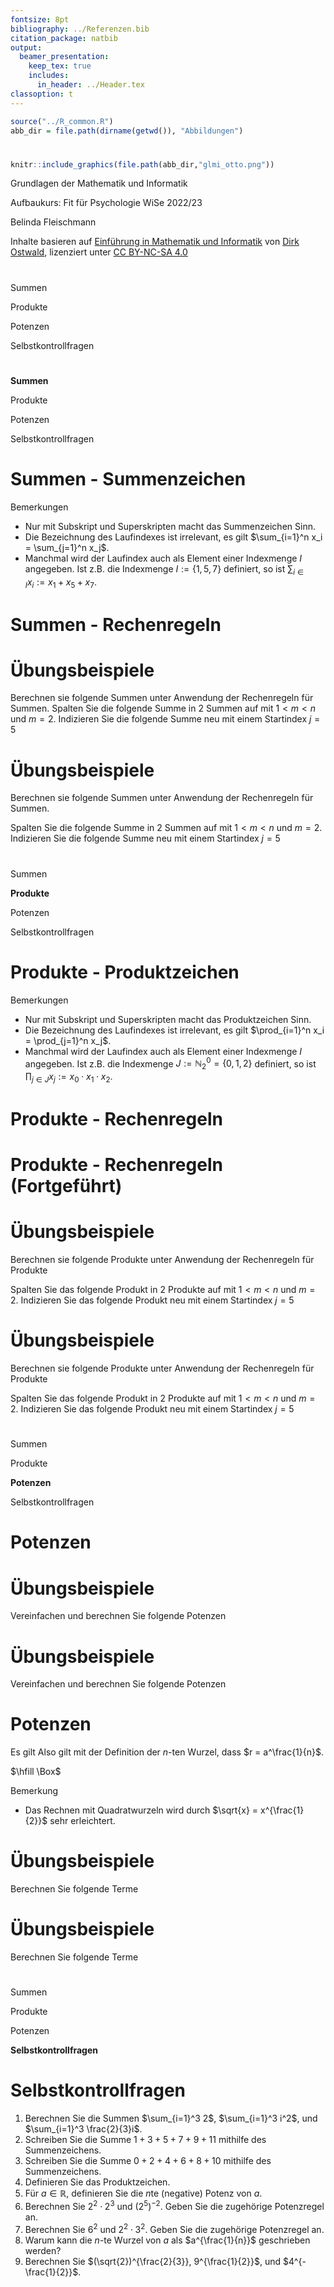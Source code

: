 ```yaml
---
fontsize: 8pt
bibliography: ../Referenzen.bib
citation_package: natbib
output:
  beamer_presentation:
    keep_tex: true
    includes:
      in_header: ../Header.tex
classoption: t    
---
```



```r
source("../R_common.R")
abb_dir = file.path(dirname(getwd()), "Abbildungen")
```

#  {.plain}
\center
```r
knitr::include_graphics(file.path(abb_dir,"glmi_otto.png"))
```

\vspace{2mm}

\huge
Grundlagen der Mathematik und Informatik
\vspace{6mm}

\Large
Aufbaukurs: Fit für Psychologie WiSe 2022/23

\vspace{18mm}
\normalsize
Belinda Fleischmann

\vspace{3mm}
\scriptsize
Inhalte basieren auf [Einführung in Mathematik und Informatik](https://www.ipsy.ovgu.de/Institut/Abteilungen+des+Institutes/Methodenlehre+I+_+Experimentelle+und+Neurowissenschaftliche+Psychologie/Lehre/Wintersemester+2022/Grundlagen+der+Mathematik+und+Informatik.html) von [Dirk Ostwald](https://www.ipsy.ovgu.de/Institut/Abteilungen+des+Institutes/Methodenlehre+I+_+Experimentelle+und+Neurowissenschaftliche+Psychologie/Team/Dirk+Ostwald.html), lizenziert unter [CC BY-NC-SA 4.0](https://creativecommons.org/licenses/by-sa/4.0/deed.de)




#  {.plain}
\vfill
\center
\huge
\textcolor{black}{(2) Summen, Produkte, Potenzen}



# 
\vfill
\Large
\setstretch{3}
Summen

Produkte

Potenzen

Selbstkontrollfragen
\vfill

# 
\vfill
\Large
\setstretch{3}
**Summen**

Produkte

Potenzen

Selbstkontrollfragen
\vfill




# Summen - Summenzeichen
\footnotesize
\begin{definition}[Summenzeichen]
Summen werden oft mithilfe des \textit{Summenzeichens}
\begin{equation}
\sum_{i=1}^{n} x_i = x_1 + x_{2} + \cdots + x_{n}
\end{equation}
dargestellt. Dabei stehen
\begin{itemize}
\item $\Sigma$ für das griechische \textit{S}igma, mnemonisch für \textit{S}umme,
\item das Subskript $i = 1$ für den Laufindex der Summanden und den Startindex,
\item das Superskript $n$ für den Endindex,
\item $x_1, x_2, ..., x_n$ für die Summanden. 
\end{itemize}
\end{definition}

\footnotesize
Bemerkungen

* Nur mit Subskript und Superskripten macht das Summenzeichen Sinn.
* Die Bezeichnung des Laufindexes ist irrelevant, es gilt $\sum_{i=1}^n x_i = \sum_{j=1}^n x_j$.
* Manchmal wird der Laufindex auch als Element einer Indexmenge $I$ angegeben. Ist z.B. die Indexmenge $I := \{1,5,7\}$ definiert, so ist $\sum_{i \in I}x_i := x_1 + x_5 + x_7$.		




# Summen - Rechenregeln
\vfill
\footnotesize
\setstretch{.5}
\begin{theorem}[Rechenregeln für Summen]
\normalfont
\justifying
\vspace{1mm}
Summen gleicher Summanden
\begin{equation}
\sum_{i=1}^n x = nx
\end{equation}

Assoziativität bei Summen gleicher Länge
\begin{equation}
\sum_{i=1}^n x_i + \sum_{i=1}^n y_i = \sum_{i=1}^n (x_i + y_i)
\end{equation}

Distributivität bei Multiplikation mit einer Konstante 
\begin{equation}
\sum_{i=1}^n ax_i = a\sum_{i=1}^n x_i
\end{equation}

Aufspalten von Summen mit $1 < m < n$
\begin{equation}
\sum_{i = 1}^n x_i = \sum_{i=1}^m x_i + \sum_{i=m+1}^n x_i
\end{equation}

Umindizierung
\begin{equation}
\sum_{i=0}^n x_i = \sum_{j = m}^{n+m} x_{j - m}
\end{equation}
\end{theorem}





# \color{darkblue} Übungsbeispiele
\small
\color{darkblue}
Berechnen sie folgende Summen unter Anwendung der Rechenregeln für Summen.
\begin{enumerate}
\color{darkblue}
\item $\sum_{i=1}^6 5$ 

\item $\sum_{i=1}^3 i + \sum_{i=1}^3 2i$

\item $\sum_{i=1}^3  3i $ 

\end{enumerate}

\color{darkblue}
Spalten Sie die folgende Summe in $2$ Summen auf mit $1 < m < n$ und $m=2$.
\begin{enumerate}[4]
\color{darkblue}
\item $\sum_{i = 1}^5 (i+2) $ 
\end{enumerate}

\color{darkblue}
Indizieren Sie die folgende Summe neu mit einem Startindex $j=5$
\begin{enumerate}[5]
\color{darkblue}
\item $\sum_{i = 0}^5 2i $ 
\end{enumerate}




# \color{darkblue} Übungsbeispiele
\small

\color{darkblue}
Berechnen sie folgende Summen unter Anwendung der Rechenregeln für Summen.

\begin{enumerate}
\color{darkblue}
\item $\sum_{i=1}^6 5$ \textcolor{black}{$= 6 \cdot 5 = 30$}

\item $\sum_{i=1}^3 i + \sum_{i=1}^3 2i$ \textcolor{black}{$=\sum_{i=1}^3 \left( i +2i \right) = \sum_{i=1}^3 \left( 3i \right) = 3 \cdot1 + 3 \cdot 2 + 3 \cdot 3 = 18$}

\item $\sum_{i=1}^3  3i $ \textcolor{black}{$=3\sum_{i=1}^3  i = 3\cdot (1+2+3) = 18$}

\end{enumerate}

\color{darkblue}
Spalten Sie die folgende Summe in $2$ Summen auf mit $1 < m < n$ und $m=2$.
\begin{enumerate}[4]
\color{darkblue}
\item $\sum_{i = 1}^5 (i+2) $ \textcolor{black}{$= \sum_{i=1}^2 (i+2) + \sum_{i=3}^5 (i+2)$}
\end{enumerate}

\color{darkblue}
Indizieren Sie die folgende Summe neu mit einem Startindex $j=5$
\begin{enumerate}[5]
\color{darkblue}
\item $\sum_{i = 0}^5 2i $ \textcolor{black}{$= \sum_{j=5}^7 2(i-5)$}
\end{enumerate}






# 
\vfill
\Large
\setstretch{3}
Summen

**Produkte**

Potenzen

Selbstkontrollfragen
\vfill



# Produkte - Produktzeichen
\small
\begin{definition}[Produktzeichen]
Produkte werden oft mithilfe des \textit{Produktzeichens}
\begin{equation}
\prod_{i=1}^{n} x_i = x_1 \cdot x_{2} \cdot \cdots \cdot x_{n}
\end{equation}
dargestellt. Dabei stehen
\begin{itemize}
\item $\prod$ für das griechische \textit{P}i, mnemonisch für \textit{P}rodukt,
\item das Subskript $i = 1$ für den Laufindex der Produkterme und den Startindex,
\item das Superskript $n$ für den Endindex,
\item $x_1, x_2, ..., x_n$ für die Produktterme.
\end{itemize}
\end{definition}

\footnotesize
Bemerkungen

* Nur mit Subskript und Superskripten macht das Produktzeichen Sinn.
* Die Bezeichnung des Laufindexes ist irrelevant, es gilt $\prod_{i=1}^n x_i = \prod_{j=1}^n x_j$.
* Manchmal wird der Laufindex auch als Element einer Indexmenge $I$ angegeben. Ist z.B. die Indexmenge $J := \mathbb{N}_2^0=\{0,1,2\}$ definiert, so ist $\prod_{j \in J}x_j := x_0 \cdot x_1 \cdot x_2$.




# Produkte - Rechenregeln
\vfill
\footnotesize
\setstretch{.5}
\begin{theorem}[Rechenregeln für Produkte, Teil 1/2]
\justifying
\vspace{1mm}

Produkte gleicher Produktterme
\begin{equation}
\prod_{i=1}^n x = x^n
\end{equation}

Assoziativität bei Produkten gleicher Länge
\begin{equation}
\prod_{i=1}^n x_i  \cdot \prod_{i=1}^n y_i = \prod_{i=1}^n (x_i \cdot y_i)
\end{equation}

Distributivität bei Multiplikation mit einer Konstante 
\begin{equation}
\prod_{i=1}^n ax_i = a \prod_{i=1}^n x_i 
\end{equation}

Aufspalten von Produkten mit $1 < m < n$
\begin{equation}
\prod_{i = 1}^n x_i =  \prod_{i=1}^m x_i  \cdot  \prod_{i=m+1}^n x_i
\end{equation}

\end{theorem}





# Produkte - Rechenregeln (Fortgeführt)
\footnotesize
\setstretch{.5}
\begin{theorem}[Rechenregeln für Produkte , Teil 2/2]
\justifying
\vspace{1mm}

Umindizierung
\begin{equation}
\prod_{i=0}^n x_i = \prod_{j = m}^{n+m} x_{j - m}
\end{equation}

Vertauschen der Produktfolge bei Doppelprodukten
\begin{equation}
\prod_{i=1}^n \prod_{j=1}^m x_{ij}  =  \prod_{j=1}^m \prod_{i=1}^n  x_{ij} 
\end{equation}
\end{theorem}




# \color{darkblue} Übungsbeispiele
\small

\color{darkblue}
Berechnen sie folgende Produkte unter Anwendung der Rechenregeln für Produkte

\begin{enumerate}
\color{darkblue}
\item $\prod_{i=1}^5 2$

\item $\prod_{i=1}^3 \frac{1}{2}i \cdot \prod_{i=1}^3 2i$

\item $\prod_{i=1}^3  3i $ 

\end{enumerate}

\color{darkblue}
Spalten Sie das folgende Produkt in $2$ Produkte auf mit $1 < m < n$ und $m=2$.
\begin{enumerate}[4]
\color{darkblue}
\item $\prod_{i = 1}^5 (7i+3) $
\end{enumerate}

\color{darkblue}
Indizieren Sie das folgende Produkt neu mit einem Startindex $j=5$
\begin{enumerate}[5]
\color{darkblue}
\item $\prod_{i = 0}^5 (i^2+9) $
\end{enumerate}






# \color{darkblue} Übungsbeispiele
\small

\color{darkblue}
Berechnen sie folgende Produkte unter Anwendung der Rechenregeln für Produkte

\begin{enumerate}
\color{darkblue}
\item $\prod_{i=1}^5 2$ \textcolor{black}{$= 2^5 = 32$}

\item $\prod_{i=1}^3 \frac{1}{2}i \cdot \prod_{i=1}^3 2i$ \textcolor{black}{$=\prod_{i=1}^3 \left( \frac{1}{2}i \cdot  2i\right ) = \prod_{i=1}^3  i^2 = 1^2\cdot 2^2 \cdot 3^2 = 36$}

\item $\prod_{i=1}^3  3i $ \textcolor{black}{$=3\prod_{i=1}^3  i = 3\cdot (1\cdot 2\cdot 3) = 18$}

\end{enumerate}

\color{darkblue}
Spalten Sie das folgende Produkt in $2$ Produkte auf mit $1 < m < n$ und $m=2$.
\begin{enumerate}[4]
\color{darkblue}
\item $\prod_{i = 1}^5 (7i+3) $ \textcolor{black}{$= \prod_{i=1}^2 (7i+3) + \prod_{i=3}^5 (7i+3)$}
\end{enumerate}

\color{darkblue}
Indizieren Sie das folgende Produkt neu mit einem Startindex $j=5$
\begin{enumerate}[5]
\color{darkblue}
\item $\prod_{i = 0}^5 (i^2+9) $ \textcolor{black}{$= \prod_{j=5}^7 ((i-5)^2+9)$}
\end{enumerate}








# 
\vfill
\Large
\setstretch{3}
Summen

Produkte

**Potenzen**

Selbstkontrollfragen
\vfill





# Potenzen
\small
\begin{definition}[Potenz]
Für $a \in \mathbb{R}$ und $n \in \mathbb{N}^0$ ist die \textit{$n$-te Potenz von $a$} definiert durch
\begin{equation}
a^0 := 1 \mbox{ und } a^{n+1} := a^n \cdot a.
\end{equation}

Weiterhin ist für $a\in \mathbb{R} \setminus 0$ und  $n \in \mathbb{N}^0$ die \textit{negative $n$-te Potenz von $a$} definiert durch
\begin{equation}
a^{-n} := (a^n)^{-1} := \frac{1}{a^n}.
\end{equation}
$a$ wird dabei \textit{Basis} und $n$ wird \textit{Exponent} genannt.
\end{definition}

\begin{theorem}[Rechenregel für Potenzen]
\justifying
\normalfont
Für $a,b\in \mathbb{R}$  und $n,m \in \mathbb{Z}$ mit $a\neq 0$ bei negativen Exponenten gelten
\begin{align}
a^n a^m & = a^{n+m} \\
(a^n)^m & = a^{nm}  \\
(ab)^n 	& = a^nb^n
\end{align}
\end{theorem}





# \color{darkblue} Übungsbeispiele
\small

\color{darkblue}
Vereinfachen und berechnen Sie folgende Potenzen

\begin{enumerate}
\color{darkblue}
\item $3^5\cdot 3^{-3}$
\item $(5^{-2})^{-1}$
\item $3^2\cdot2^2$
\end{enumerate}



# \color{darkblue} Übungsbeispiele
\small

\color{darkblue}
Vereinfachen und berechnen Sie folgende Potenzen

\begin{enumerate}
\color{darkblue}
\item $3^5\cdot 3^{-3}$ \textcolor{black}{$= 3^2 = 9$}
\item $(5^{-2})^{-1}$ \textcolor{black}{$=5^2 = 25$}
\item $3^2\cdot2^2$ \textcolor{black}{$=(3\cdot 2)^2 = 6^2 = 36$}
\end{enumerate}






# Potenzen
\setstretch{.6}
\footnotesize
\begin{definition}[$n$-te Wurzel]
Für $a \in \mathbb{R}$ und $n \in \mathbb{N}$ ist die \textit{$n$-te Wurzel von $a$} definiert als die Zahl $r$, so dass
\begin{equation}
r^n = a.
\end{equation}
\end{definition}

\begin{theorem}[Potenzschreibweise der $n$-ten Wurzel]
\normalfont
\justifying
Es sei $a \in \mathbb{R}$, $n \in \mathbb{N}$, und $r$ die $n$-te Wurzel von $a$. Dann gilt
\begin{equation}
r = a^{\frac{1}{n}}
\end{equation}
\end{theorem}

\tiny
\underline{Beweis}
\vspace{1mm}

Es gilt
\begin{equation}
\left(a^{\frac{1}{n}}\right)^n
= a^{\frac{1}{n}}\cdot a^{\frac{1}{n}}\cdot \cdots \cdot a^{\frac{1}{n}}
= a^{\sum_{i=1}^n \frac{1}{n}}
= a^1
= a.
\end{equation}
Also gilt mit der Definition der $n$-ten Wurzel, dass $r = a^\frac{1}{n}$.

$\hfill \Box$

\footnotesize
Bemerkung

* Das Rechnen mit Quadratwurzeln wird durch $\sqrt{x} = x^{\frac{1}{2}}$ sehr erleichtert.



# \color{darkblue} Übungsbeispiele
\small

\color{darkblue}
Berechnen Sie folgende Terme

\begin{enumerate}
\color{darkblue}
\item $4^{\frac{1}{2}}$ 
\item $(25^{\frac{1}{4}})^2$ 
\end{enumerate}








# \color{darkblue} Übungsbeispiele
\small

\color{darkblue}
Berechnen Sie folgende Terme

\begin{enumerate}
\color{darkblue}
\item $4^{\frac{1}{2}}$ \textcolor{black}{$= \sqrt{2} = 4$}
\item $(25^{\frac{1}{4}})^2$ \textcolor{black}{$25^{\frac{1}{4}\cdot 2} = 25^{\frac{1}{2}} = \sqrt{25} =5$}
\end{enumerate}





# 
\vfill
\Large
\setstretch{3}
Summen

Produkte

Potenzen

**Selbstkontrollfragen**
\vfill






# Selbstkontrollfragen
\small
\setstretch{2.5}
1. Berechnen Sie die Summen $\sum_{i=1}^3 2$, $\sum_{i=1}^3 i^2$, und $\sum_{i=1}^3 \frac{2}{3}i$.
2. Schreiben Sie die Summe $1 + 3 + 5 + 7 + 9 + 11$ mithilfe des Summenzeichens.
3. Schreiben Sie die Summe $0 + 2 + 4 + 6 + 8 + 10$ mithilfe des Summenzeichens.
4. Definieren Sie das Produktzeichen.
5. Für $a \in \mathbb{R}$, definieren Sie die $n$te (negative) Potenz von $a$.
6. Berechnen Sie $2^2\cdot 2^3$ und $(2^5)^{-2}$. Geben Sie die zugehörige Potenzregel an.
7. Berechnen Sie $6^2$ und $2^2\cdot 3^2$. Geben Sie die zugehörige Potenzregel an.
8. Warum kann die $n$-te Wurzel von $a$ als $a^{\frac{1}{n}}$ geschrieben werden?
9. Berechnen Sie $(\sqrt{2})^{\frac{2}{3}}, 9^{\frac{1}{2}}$, und $4^{-\frac{1}{2}}$.